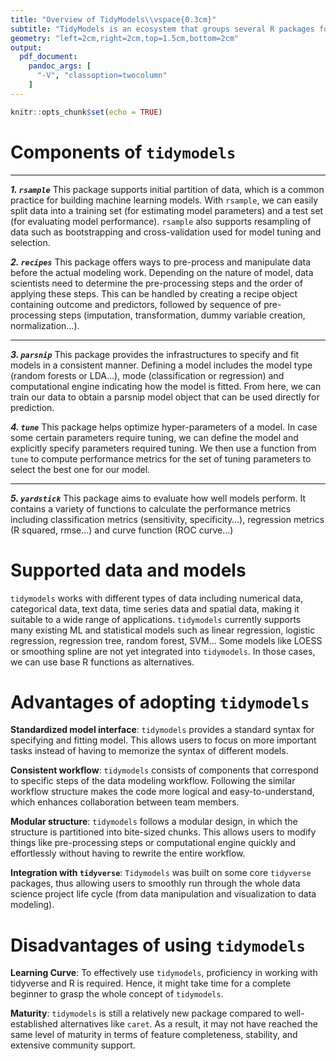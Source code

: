 ```yaml
---
title: "Overview of TidyModels\\vspace{0.3cm}"
subtitle: "TidyModels is an ecosystem that groups several R packages for machine learning and statistical models, focusing on 3 main steps: preparation, fitting, and evaluation"
geometry: "left=2cm,right=2cm,top=1.5cm,bottom=2cm"
output: 
  pdf_document:
    pandoc_args: [
      "-V", "classoption=twocolumn"
    ]
---
```


```r
knitr::opts_chunk$set(echo = TRUE)
```

# Components of `tidymodels`

\vspace{-0.3cm}

```{=tex}
\begin{center}
\textbf{Preparing data}
\end{center}
\vspace{-1cm}
```

------------------------------------------------------------------------

***1. `rsample`*** This package supports initial partition of data, which is a common practice for building machine learning models. With `rsample`, we can easily split data into a training set (for estimating model parameters) and a test set (for evaluating model performance). `rsample` also supports resampling of data such as bootstrapping and cross-validation used for model tuning and selection.

***2. `recipes`*** This package offers ways to pre-process and manipulate data before the actual modeling work. Depending on the nature of model, data scientists need to determine the pre-processing steps and the order of applying these steps. This can be handled by creating a recipe object containing outcome and predictors, followed by sequence of pre-processing steps (imputation, transformation, dummy variable creation, normalization...).

```{=tex}
\begin{center}
\textbf{Fitting models}
\end{center}
\vspace{-1cm}
```

------------------------------------------------------------------------

***3. `parsnip`*** This package provides the infrastructures to specify and fit models in a consistent manner. Defining a model includes the model type (random forests or LDA...), mode (classification or regression) and computational engine indicating how the model is fitted. From here, we can train our data to obtain a parsnip model object that can be used directly for prediction.

***4. `tune`*** This package helps optimize hyper-parameters of a model. In case some certain parameters require tuning, we can define the model and explicitly specify parameters required tuning. We then use a function from `tune` to compute performance metrics for the set of tuning parameters to select the best one for our model.

```{=tex}
\begin{center}
\textbf{Evaluating models}
\end{center}
\vspace{-1cm}
```

------------------------------------------------------------------------

***5. `yardstick`*** This package aims to evaluate how well models perform. It contains a variety of functions to calculate the performance metrics including classification metrics (sensitivity, specificity...), regression metrics (R squared, rmse...) and curve function (ROC curve...)

# Supported data and models

\vspace{-0.2cm}

`tidymodels` works with different types of data including numerical data, categorical data, text data, time series data and spatial data, making it suitable to a wide range of applications. `tidymodels` currently supports many existing ML and statistical models such as linear regression, logistic regression, regression tree, random forest, SVM... Some models like LOESS or smoothing spline are not yet integrated into `tidymodels`. In those cases, we can use base R functions as alternatives.

\vspace{-0.2cm}

# Advantages of adopting `tidymodels`

\vspace{-0.2cm}

**Standardized model interface**: `tidymodels` provides a standard syntax for specifying and fitting model. This allows users to focus on more important tasks instead of having to memorize the syntax of different models.

**Consistent workflow**: `tidymodels` consists of components that correspond to specific steps of the data modeling workflow. Following the similar workflow structure makes the code more logical and easy-to-understand, which enhances collaboration between team members.

**Modular structure**: `tidymodels` follows a modular design, in which the structure is partitioned into bite-sized chunks. This allows users to modify things like pre-processing steps or computational engine quickly and effortlessly without having to rewrite the entire workflow.

**Integration with `tidyverse`**: `Tidymodels` was built on some core `tidyverse` packages, thus allowing users to smoothly run through the whole data science project life cycle (from data manipulation and visualization to data modeling).

\vspace{-0.2cm}

# Disadvantages of using `tidymodels`

\vspace{-0.2cm}

**Learning Curve**: To effectively use `tidymodels`, proficiency in working with tidyverse and R is required. Hence, it might take time for a complete beginner to grasp the whole concept of `tidymodels`.

**Maturity**: `tidymodels` is still a relatively new package compared to well-established alternatives like `caret`. As a result, it may not have reached the same level of maturity in terms of feature completeness, stability, and extensive community support.
